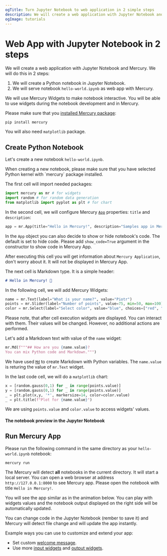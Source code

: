 ```yaml
---
ogTitle: Turn Jupyter Notebook to web application in 2 simple steps
description: We will create a web application with Jupyter Notebook and Mercury
ogImage: tutorials
---
```




# Web App with Jupyter Notebook in 2 steps

We will create a web application with Jupyter Notebook and Mercury. We will do this in 2 steps:

1. We will create a Python notebook in Jupyter Notebook. 
2. We will serve notebook `hello-world.ipynb` as web app with Mercury. 

We will use Mercury Widgets to make notebook interactive. You will be able to use widgets during the notebook development and in Mercury.

Please make sure that you [installed Mercury package](/docs/installation/):

```
pip install mercury
```

You will also need `matplotlib` package.

## Create Python Notebook

Let's create a new notebook `hello-world.ipynb`. 

<Callout type="info">
    When creating a new notebook, please make sure that you have selected Python kernel with `mercury` package installed.
</Callout>


The first cell will import needed packages:

```python
import mercury as mr # for widgets
import random # for random data generation
from matplotlib import pyplot as plt # for chart
```

In the second cell, we will configure Mercury [`App`](/docs/input-widgets/app/) properties: `title` and `description`:

```python
app = mr.App(title="Hello in Mercury!", description="Samples app in Mercury")
```

In the `App` object you can also decide to show or hide notebook's code. 
The default is set to hide code. Please add `show_code=True` argument in the constructor to show code in Mercury App.

After executing this cell you will get information about `Mercury Application`, don't worry about it. It will not be displayed in Mercury App.

The next cell is Markdown type. It is a simple header:

```md
# Hello in Mercury! 👋
```

In the following cell, we will add Mercury Widgets:

```python
name = mr.Text(label="What is your name?", value="Piotr")
points = mr.Slider(label="Number of points", value=75, min=50, max=100)
color = mr.Select(label="Select color", value="blue", choices=["red", "green", "blue"])
```

Please note, that after cell execution widgets are displayed. 
You can interact with them. Their values will be changed. However, no additional actions are performed.

Let's add a Markdown text with value of the `name` widget:

```python
mr.Md(f"""## How are you {name.value}?
You can mix Python code and Markdown.""")
```

We have used [`Md`](/docs/output-widgets/markdown/) to create Markdown with Python variables. The `name.value` is returing the value of `mr.Text` widget.

In the last code cell, we will do a `matplotlib` chart:

```python
x = [random.gauss(0,1) for _ in range(points.value)]
y = [random.gauss(0,1) for _ in range(points.value)]
_ = plt.plot(x,y, '*', markersize=14, color=color.value)
_ = plt.title(f"Plot for {name.value}")
```

We are using `points.value` and `color.value` to access widgets' values.


#### The notebook preview in the Jupyter Notebook 

<Screenshot src={notebookPng} alt="Python notebook with example code" />


## Run Mercury App

Please run the following command in the same directory as your `hello-world.ipynb` notebook:

```
mercury run
```

The Mercury will detect **all** notebooks in the current directory. It will start a local server. 
You can open a web browser at address `http://127.0.0.1:8000` to see Mercury app. Please open the notebook with title `Hello in Mercury!`.


You will see the app similar as in the animation below. You can play with widgets values and the notebook output displayed on the right side will be automatically updated.

<Screenshot src={appGif} alt="Mercury Web Application from notebook" />


You can change code in the Jupyter Notebook (rember to save it) and Mercury will detect file change and will update the app instantly.


Example ways you can use to customize and extend your app:
- Set custom [welcome message](/docs/welcome/).
- Use more [input widgets](/docs/input-widgets/) and [output widgets](/docs/output-widgets/).
